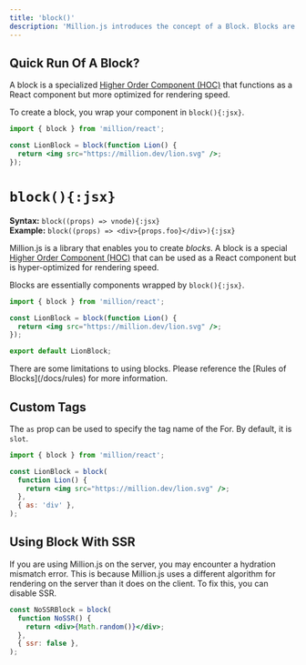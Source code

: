 ```yaml
---
title: 'block()'
description: 'Million.js introduces the concept of a Block. Blocks are a way for React components to be rendered using the Million.js virtual DOM.'
---
```



## Quick Run Of A Block?

A block is a specialized [Higher Order Component (HOC)](https://legacy.reactjs.org/docs/higher-order-components.html) that functions as a React component but more optimized for rendering speed.

To create a block, you wrap your component in `block(){:jsx}`.

```jsx {3, 7}
import { block } from 'million/react';

const LionBlock = block(function Lion() {
  return <img src="https://million.dev/lion.svg" />;
});
```

# `block(){:jsx}`

<AutomaticModeWarning />

**Syntax:** `block((props) => vnode){:jsx}`\
**Example:** `block((props) => <div>{props.foo}</div>){:jsx}`

Million.js is a library that enables you to create _blocks_. A block is a special [Higher Order Component (HOC)](https://legacy.reactjs.org/docs/higher-order-components.html) that can be used as a React component but is hyper-optimized for rendering speed.

Blocks are essentially components wrapped by `block(){:jsx}`.

```jsx
import { block } from 'million/react';

const LionBlock = block(function Lion() {
  return <img src="https://million.dev/lion.svg" />;
});

export default LionBlock;
```

<Callout type="warning">
  There are some limitations to using blocks. Please reference the [Rules of
  Blocks](/docs/rules) for more information.
</Callout>

## Custom Tags

The `as` prop can be used to specify the tag name of the For. By default, it is `slot`.

```jsx
import { block } from 'million/react';

const LionBlock = block(
  function Lion() {
    return <img src="https://million.dev/lion.svg" />;
  },
  { as: 'div' },
);
```

## Using Block With SSR

If you are using Million.js on the server, you may encounter a hydration mismatch error. This is because Million.js uses a different algorithm for rendering on the server than it does on the client. To fix this, you can disable SSR.

```jsx
const NoSSRBlock = block(
  function NoSSR() {
    return <div>{Math.random()}</div>;
  },
  { ssr: false },
);
```
